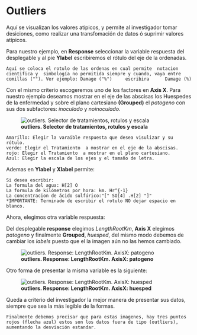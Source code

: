 # Outliers

Aquí se visualizan los valores atípicos, y permite al investigador tomar desiciones, como realizar una transfomación de datos ó suprimir valores atípicos.

Para nuestro ejemplo, en **Response** seleccionar la variable respuesta del desplegable y al pie **Ylabel** escribiremos el rótulo del eje de la ordenadas. 

    Aquí se coloca el rotulo de las ordenas en cual permite  notacion cientifica y  simbología no permitida siempre y cuando, vaya entre comillas (""). Ver ejemplo: Damage ("%")     escribira      Damage (%)

Con el mismo criterio escogeremos uno de los factores en **Axis X**. Para nuestro ejemplo deseamos mostrar en el eje de las abscisas los Huespedes de la enfermedad y sobre el plano cartesiano **(Grouped)** el _patogeno_ con sus dos subfactores: _inoculado_ y _noinoculado_.

![**outliers. Selector de tratamientos, rotulos y escala **  ](img/006_outliers.png)

    Amarillo: Elegir la varaible respuesta que desea visulizar y su rótulo.
    verde: Elegir el Tratamiento  a mostrar en el eje de la abscisas.
    rojo: Elegir el Tratamiento  a mostrar en el plano cartesiano.  
    Azul: Elegir la escala de los ejes y el tamaño de letra.  

Ademas en **Ylabel** y **Xlabel** permite:

    Si desea escribir: 
    La formula del agua: H[2] O  
    La formula de kilómetros por hora: km. Hr^{-1} 
    La concentracion de ácido sulfúrico:"[" SO[4] .H[2] "]"
    *IMPORTANTE: Terminado de escribir el rotulo NO dejar espacio en blanco.

Ahora, elegimos otra variable respuesta:

Del desplegable **response** elegimos _LengthRootKm_, **Axis X** elegimos _patogeno_ y finalmente **Grouped**, _huesped_, del mismo modo debemos de cambiar los _labels_ puesto que el la imagen aún no las hemos cambiado.

![**outliers. Response: LengthRootKm.  AxisX: patogeno**  ](img/006_0outliers.png)

Otro forma de presentar la misma variable es la siguiente:

![**outliers. Response: LengthRootKm.  AxisX: huesped**   ](img/006_1outliers.png)

Queda a criterio del investigador la mejor manera de presentar sus datos, siempre que sea la más legible de la formas.

    Finalmente debemos precisar que para estas imagenes, hay tres puntos rojos (flecha azul) estos son los datos fuera de tipo (outliers), aumentando la desviación estandar.
